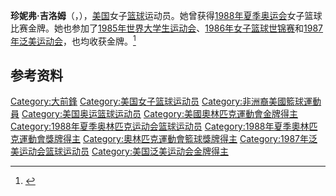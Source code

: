 '''珍妮弗·吉洛姆'''（{{lang-en|Jennifer Gillom}}，{{bd|1964年|6月13日|}}），[[美国|美国]]女子[[篮球|篮球]]运动员。她曾获得[[1988年夏季奥林匹克运动会|1988年夏季奥运会]]女子篮球比赛金牌。她也参加了[[1985年夏季世界大学生运动会|1985年世界大学生运动会]]、[[1986年世界女子篮球锦标赛|1986年女子篮球世锦赛]]和[[1987年泛美运动会|1987年泛美运动会]]，也均收获金牌。<ref>{{Cite web|title=Jennifer Gillom|url=https://www.wbhof.com/famers/jennifer-gillom/|accessdate=2021-03-03|work=Women's Basketball Hall of Fame|language=en|archive-date=2021-01-21|archive-url=https://web.archive.org/web/20210121084647/https://www.wbhof.com/famers/jennifer-gillom/|dead-url=no}}</ref>

== 参考资料 ==
{{reflist}}

{{金·佩罗特体育道德风尚奖}}
{{1988年夏季奥运会美国女子篮球阵容}}
{{2002年女篮世锦赛美国队阵容}}

{{Authority control}}
{{DEFAULTSORT:Gillom}}
[[Category:大前鋒|Category:大前鋒]]
[[Category:美国女子篮球运动员|Category:美国女子篮球运动员]]
[[Category:非洲裔美國籃球運動員|Category:非洲裔美國籃球運動員]]
[[Category:美国奥运篮球运动员|Category:美国奥运篮球运动员]]
[[Category:美國奧林匹克運動會金牌得主|Category:美國奧林匹克運動會金牌得主]]
[[Category:1988年夏季奥林匹克运动会篮球运动员|Category:1988年夏季奥林匹克运动会篮球运动员]]
[[Category:1988年夏季奧林匹克運動會獎牌得主|Category:1988年夏季奧林匹克運動會獎牌得主]]
[[Category:奧林匹克運動會籃球獎牌得主|Category:奧林匹克運動會籃球獎牌得主]]
[[Category:1987年泛美运动会篮球运动员|Category:1987年泛美运动会篮球运动员]]
[[Category:美国泛美运动会金牌得主|Category:美国泛美运动会金牌得主]]

{{美国人物小作品}}